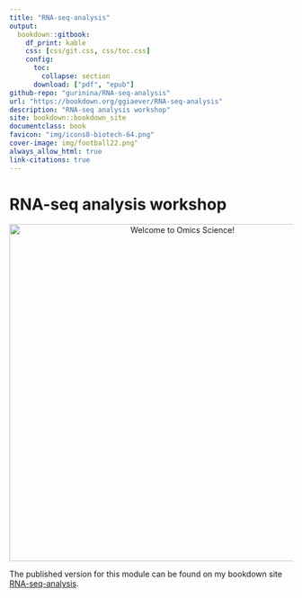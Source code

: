 ```yaml
---
title: "RNA-seq-analysis"
output:
  bookdown::gitbook:
    df_print: kable
    css: [css/git.css, css/toc.css]
    config:
      toc:
        collapse: section
      download: ["pdf", "epub"]
github-repo: "gurinina/RNA-seq-analysis"
url: "https://bookdown.org/ggiaever/RNA-seq-analysis"
description: "RNA-seq analysis workshop"
site: bookdown::bookdown_site
documentclass: book
favicon: "img/icons8-biotech-64.png"
cover-image: img/football22.png"
always_allow_html: true
link-citations: true
---
```



# RNA-seq analysis workshop {-}

<p align="center">
  <img src="img/football333.png" alt="Welcome to Omics Science!" width="600" />
</p>


The published version for this module can be found on my bookdown site [RNA-seq-analysis](https://bookdown.org/ggiaever/RNA-seq-analysis/).
